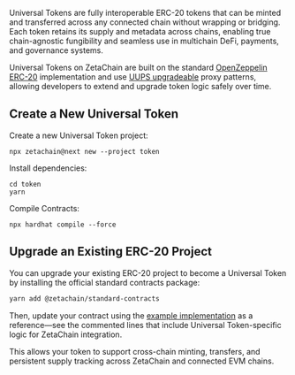 Universal Tokens are fully interoperable ERC-20 tokens that can be minted and
transferred across any connected chain without wrapping or bridging. Each token
retains its supply and metadata across chains, enabling true chain-agnostic
fungibility and seamless use in multichain DeFi, payments, and governance
systems.

Universal Tokens on ZetaChain are built on the standard [OpenZeppelin
ERC-20](https://docs.openzeppelin.com/contracts/5.x/api/token/erc20)
implementation and use [UUPS
upgradeable](https://docs.openzeppelin.com/contracts/5.x/api/proxy#UUPSUpgradeable)
proxy patterns, allowing developers to extend and upgrade token logic safely
over time.

## Create a New Universal Token

Create a new Universal Token project:

```
npx zetachain@next new --project token
```

Install dependencies:

```
cd token
yarn
```

Compile Contracts:

```
npx hardhat compile --force
```

## Upgrade an Existing ERC-20 Project

You can upgrade your existing ERC-20 project to become a Universal Token by
installing the official standard contracts package:

```bash
yarn add @zetachain/standard-contracts
```

Then, update your contract using the [example
implementation](https://github.com/zeta-chain/example-contracts/tree/main/examples/token/contracts)
as a reference—see the commented lines that include Universal Token-specific
logic for ZetaChain integration.

This allows your token to support cross-chain minting, transfers, and persistent
supply tracking across ZetaChain and connected EVM chains.
